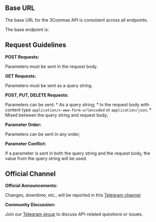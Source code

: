 
## Base URL

   The base URL for the 3Commas API is consistent across all endpoints.

   The base endpoint is:

<Endpoint
  url="https://api.3commas.io/public/api"
/>


## Request Guidelines

**POST Requests:**

   Parameters must be sent in the request body.

**GET Requests:**

   Parameters must be sent as a query string.

**POST, PUT, DELETE Requests:**

   Parameters can be sent:
     * As a query string;
     * In the request body with content type `application/x-www-form-urlencoded` or `application/json`;
     * Mixed between the query string and request body;

**Parameter Order:**

   Parameters can be sent in any order;

**Parameter Conflict:**

   If a parameter is sent in both the query string and the request body, the value from the query string will be used.

##  Official Channel

   **Official Announcements:**

   Changes, downtime, etc., will be reported in this [Telegram channel](https://t.me/commas_API)

   **Community Discussion:**

   Join our [Telegram group](https://t.me/xcommas_api) to discuss API-related questions or issues.
